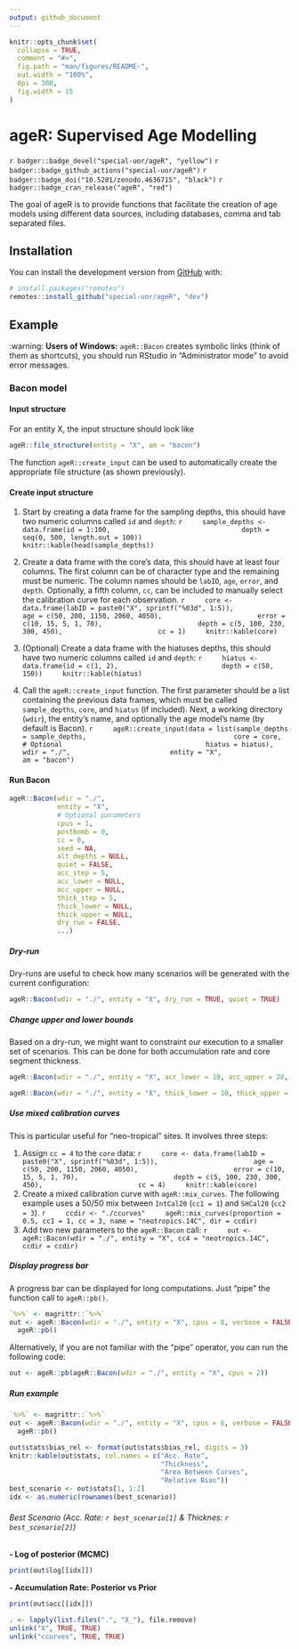 ```yaml
---
output: github_document
---
```

<!-- README.md is generated from README.Rmd. Please edit that file -->

```r
knitr::opts_chunk$set(
  collapse = TRUE,
  comment = "#>",
  fig.path = "man/figures/README-",
  out.width = "100%",
  dpi = 300, 
  fig.width = 15
)
```

# ageR: Supervised Age Modelling
<!-- <img src="inst/images/logo.png" alt="logo" align="right" height=200px/> -->

<!-- badges: start -->
`r badger::badge_devel("special-uor/ageR", "yellow")`
`r badger::badge_github_actions("special-uor/ageR")`
`r badger::badge_doi("10.5281/zenodo.4636715", "black")`
`r badger::badge_cran_release("ageR", "red")`
<!-- `r badger::badge_codecov("special-uor/ageR", "Q6SYL7AOGR")` -->
<!-- badges: end -->

The goal of ageR is to provide functions that facilitate the creation of age 
models using different data sources, including databases, comma and tab 
separated files.

## Installation

<!-- You can install the released version of ageR from [CRAN](https://CRAN.R-project.org) with: -->

<!-- ``` r -->
<!-- install.packages("ageR") -->
<!-- ``` -->

You can install the development version from 
[GitHub](https://github.com/special-uor/ageR) with:
``` r
# install.packages("remotes")
remotes::install_github("special-uor/ageR", "dev")
```

## Example
:warning: __Users of Windows:__ `ageR::Bacon` creates symbolic links (think of them as shortcuts), you should run RStudio in "Administrator mode" to avoid error messages.

### Bacon model
#### Input structure
For an entity X, the input structure should look like
```r
ageR::file_structure(entity = "X", am = "bacon")
```

The function `ageR::create_input` can be used to automatically create the 
appropriate file structure (as shown previously).

#### Create input structure
1. Start by creating a data frame for the sampling depths, this should have two 
numeric columns called `id` and `depth`:
    ```r
    sample_depths <- data.frame(id = 1:100,
                                depth = seq(0, 500, length.out = 100))
    knitr::kable(head(sample_depths))
    ```

2. Create a data frame with the core's data, this should have at least four 
columns. The first column can be of character type and the remaining must be
numeric. The column names should be `labID`, `age`, `error`, and `depth`. 
Optionally, a fifth column, `cc`, can be included to manually select the 
calibration curve for each observation.
    ```r
    core <- data.frame(labID = paste0("X", sprintf("%03d", 1:5)),
                       age = c(50, 200, 1150, 2060, 4050),
                       error = c(10, 15, 5, 1, 70),
                       depth = c(5, 100, 230, 300, 450),
                       cc = 1)
    knitr::kable(core)
    ```

3. (Optional) Create a data frame with the hiatuses depths, this should have two
numeric columns called `id` and `depth`:
    ```r
    hiatus <- data.frame(id = c(1, 2),
                         depth = c(50, 150))
    knitr::kable(hiatus)
    ```
  
4. Call the `ageR::create_input` function. The first parameter should be a list
containing the previous data frames, which must be called `sample_depths`, 
`core`, and `hiatus` (if included). 
Next, a working directory (`wdir`), the entity's name, and optionally the age 
model's name (by default is Bacon).
    ```r
    ageR::create_input(data = list(sample_depths = sample_depths, 
                                   core = core,
                                   # Optional
                                   hiatus = hiatus), 
                       wdir = "./", 
                       entity = "X",
                       am = "bacon")
    ```

#### Run Bacon
```r
ageR::Bacon(wdir = "./", 
            entity = "X", 
            # Optional parameters
            cpus = 1,
            postbomb = 0,
            cc = 0,
            seed = NA,
            alt_depths = NULL,
            quiet = FALSE,
            acc_step = 5,
            acc_lower = NULL,
            acc_upper = NULL,
            thick_step = 5,
            thick_lower = NULL,
            thick_upper = NULL,
            dry_run = FALSE,
            ...)
```

##### Dry-run
Dry-runs are useful to check how many scenarios will be generated with the current configuration:
```r
ageR::Bacon(wdir = "./", entity = "X", dry_run = TRUE, quiet = TRUE)
```

##### Change upper and lower bounds
Based on a dry-run, we might want to constraint our execution to a smaller set of scenarios. This can be done for both accumulation rate and core segment thickness.
```r
ageR::Bacon(wdir = "./", entity = "X", acc_lower = 10, acc_upper = 20, dry_run = TRUE, quiet = TRUE)
```

```r
ageR::Bacon(wdir = "./", entity = "X", thick_lower = 10, thick_upper = 30, dry_run = TRUE, quiet = TRUE)
```

##### Use mixed calibration curves
This is particular useful for "neo-tropical" sites. It involves three steps:

1. Assign `cc = 4` to the `core` data:
    ```r
    core <- data.frame(labID = paste0("X", sprintf("%03d", 1:5)),
                       age = c(50, 200, 1150, 2060, 4050),
                       error = c(10, 15, 5, 1, 70),
                       depth = c(5, 100, 230, 300, 450),
                       cc = 4)
    knitr::kable(core)
    ```
2. Create a mixed calibration curve with `ageR::mix_curves`. The following example uses a 50/50 mix between `IntCal20` (`cc1 = 1`) and `SHCal20` (`cc2 = 3`).
    ```r
    ccdir <- "./ccurves"
    ageR::mix_curves(proportion = 0.5, cc1 = 1, cc = 3, name = "neotropics.14C", dir = ccdir)
    ```
3. Add two new parameters to the `ageR::Bacon` call:
    ```r
    out <- ageR::Bacon(wdir = "./", entity = "X", cc4 = "neotropics.14C", ccdir = ccdir)
    ```

##### Display progress bar
A progress bar can be displayed for long computations. Just "pipe" the
function call to `ageR::pb()`.
```r
`%>%` <- magrittr::`%>%`
out <- ageR::Bacon(wdir = "./", entity = "X", cpus = 8, verbose = FALSE) %>%
  ageR::pb()
```

Alternatively, if you are not familiar with the "pipe" operator, you can run the
following code:
```r
out <- ageR::pb(ageR::Bacon(wdir = "./", entity = "X", cpus = 2))
```

##### Run example
```r
`%>%` <- magrittr::`%>%`
out <- ageR::Bacon(wdir = "./", entity = "X", cpus = 8, verbose = FALSE) %>%
  ageR::pb()
```

```r
out$stats$bias_rel <- format(out$stats$bias_rel, digits = 3)
knitr::kable(out$stats, col.names = c("Acc. Rate", 
                                      "Thickness",
                                      "Area Between Curves",
                                      "Relative Bias"))
best_scenario <- out$stats[1, 1:2]
idx <- as.numeric(rownames(best_scenario))
```

###### Best Scenario (Acc. Rate: `r best_scenario[1]` & Thicknes: `r best_scenario[2]`)

**- Log of posterior (MCMC)**

```r
print(out$log[[idx]])
```

**- Accumulation Rate: Posterior vs Prior**
```r
print(out$acc[[idx]])
```

```r
. <- lapply(list.files(".", "X_"), file.remove)
unlink("X", TRUE, TRUE)
unlink("ccurves", TRUE, TRUE)
```
